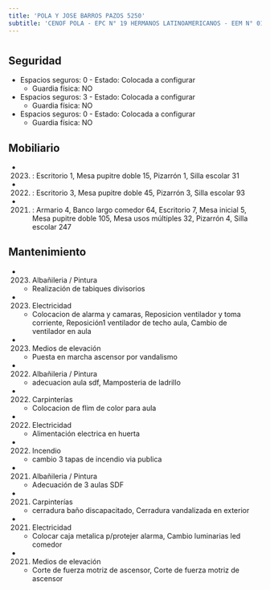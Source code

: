 ```yaml
---
title: 'POLA Y JOSE BARROS PAZOS 5250'
subtitle: 'CENOF POLA - EPC N° 19 HERMANOS LATINOAMERICANOS - EEM N° 01/21° - ESCUELA INF. N° 08/21°'
---
```


#


## Seguridad

*  Espacios seguros: 0 - Estado: Colocada a configurar 
    + Guardia física: NO

*  Espacios seguros: 3 - Estado: Colocada a configurar 
    + Guardia física: NO

*  Espacios seguros: 0 - Estado: Colocada a configurar 
    + Guardia física: NO





## Mobiliario

*  (2023) : Escritorio 1, Mesa pupitre doble 15, Pizarrón 1, Silla escolar 31 

*  (2022) : Escritorio 3, Mesa pupitre doble 45, Pizarrón 3, Silla escolar 93 

*  (2021) : Armario 4, Banco largo comedor 64, Escritorio 7, Mesa inicial 5, Mesa pupitre doble 105, Mesa usos múltiples 32, Pizarrón 4, Silla escolar 247 





## Mantenimiento

*  (2023) Albañileria / Pintura 
    + Realización de tabiques divisorios

*  (2023) Electricidad 
    + Colocacion de alarma y camaras, Reposicion ventilador y toma corriente, Reposición1 ventilador de techo aula, Cambio de ventilador en aula

*  (2023) Medios de elevación 
    + Puesta en marcha ascensor por vandalismo

*  (2022) Albañileria / Pintura 
    + adecuacion aula sdf, Mamposteria de ladrillo

*  (2022) Carpinterías 
    + Colocacion de flim de color para aula

*  (2022) Electricidad 
    + Alimentación electrica en huerta

*  (2022) Incendio 
    + cambio 3 tapas de incendio via publica

*  (2021) Albañileria / Pintura 
    + Adecuación de 3 aulas SDF

*  (2021) Carpinterías 
    + cerradura baño discapacitado, Cerradura vandalizada  en exterior

*  (2021) Electricidad 
    + Colocar caja metalica p/protejer alarma, Cambio luminarias led comedor

*  (2021) Medios de elevación 
    + Corte de fuerza motriz de ascensor, Corte de fuerza motriz de ascensor



